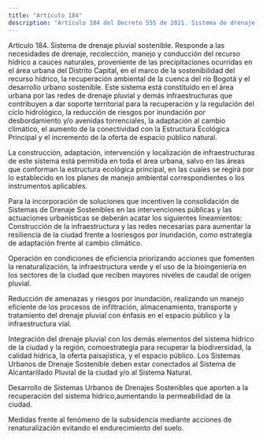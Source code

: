 ```yaml
---
title: "Artículo 184"
description: "Artículo 184 del Decreto 555 de 2021. Sistema de drenaje pluvial sostenible."
---
```


Artículo 184. Sistema de drenaje pluvial sostenible. Responde a las necesidades de drenaje, recolección, manejo y conducción del recurso hídrico a cauces naturales, proveniente de las precipitaciones ocurridas en el área urbana del Distrito Capital, en el marco de la sostenibilidad del recurso hídrico, la recuperación ambiental de la cuenca del río Bogotá y el desarrollo urbano sostenible. Este sistema está constituido en el área urbana por las redes de drenaje pluvial y demás infraestructuras que contribuyen a dar soporte territorial para la recuperación y la regulación del ciclo hidrológico, la reducción de riesgos por inundación por desbordamiento y/o avenidas torrenciales, la adaptación al cambio climático, el aumento de la conectividad con la Estructura Ecológica Principal y el incremento de la oferta de espacio público natural.
 
La construcción, adaptación, intervención y localización de infraestructuras de este sistema está permitida en toda el área urbana, salvo en las áreas que conforman la estructura ecológica principal, en las cuales se regirá por lo establecido en los planes de manejo ambiental correspondientes o los instrumentos aplicables.
 
Para la incorporación de soluciones que incentiven la consolidación de Sistemas de Drenaje Sostenibles en las intervenciones públicas y las actuaciones urbanísticas se deberán acatar los siguientes lineamientos:
Construcción de la infraestructura y las redes necesarias para aumentar la resiliencia de la ciudad frente a losriesgos por inundación, como estrategia de adaptación frente al cambio climático.
 
Operación en condiciones de eficiencia priorizando acciones que fomenten la renaturalización, la infraestructura verde y el uso de la bioingeniería en los sectores de la ciudad que reciben mayores niveles de caudal de origen pluvial.
 
Reducción de amenazas y riesgos por inundación, realizando un manejo eficiente de los procesos de infiltración, almacenamiento, transporte y tratamiento del drenaje pluvial con énfasis en el espacio público y la infraestructura vial.
 
Integración del drenaje pluvial con los demás elementos del sistema hídrico de la ciudad y la región, comoestrategia para recuperar la biodiversidad, la calidad hídrica, la oferta paisajística, y el espacio público. Los Sistemas Urbanos de Drenaje Sostenible deben estar conectados al Sistema de Alcantarillado Pluvial de la ciudad y/o al Sistema Natural.
 
Desarrollo de Sistemas Urbanos de Drenajes Sostenibles que aporten a la recuperación del sistema hídrico,aumentando la permeabilidad de la ciudad.
 
Medidas frente al fenómeno de la subsidencia mediante acciones de renaturalización evitando el endurecimiento del suelo.